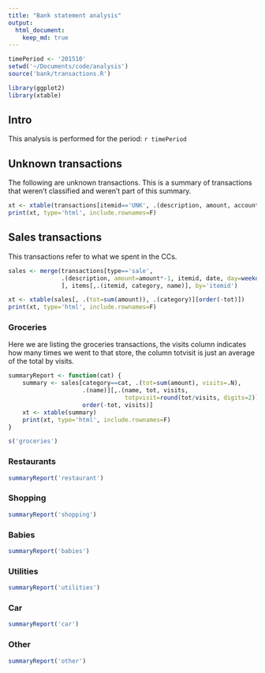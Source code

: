```yaml
---
title: "Bank statement analysis"
output: 
  html_document:
    keep_md: true
---
```


```r
timePeriod <- '201510'
setwd('~/Documents/code/analysis')
source('bank/transactions.R')

library(ggplot2)
library(xtable)
```

## Intro

This analysis is performed for the period: `r timePeriod`

## Unknown transactions

The following are unknown transactions. This is a summary of transactions that
weren't classified and weren't part of this summary.

```r
xt <- xtable(transactions[itemid=='UNK', .(description, amount, account)])
print(xt, type='html', include.rownames=F)
```

## Sales transactions
This transactions refer to what we spent in the CCs.

```r
sales <- merge(transactions[type=='sale',
               .(description, amount=amount*-1, itemid, date, day=weekdays(date))
               ], items[,.(itemid, category, name)], by='itemid')

xt <- xtable(sales[, .(tot=sum(amount)), .(category)][order(-tot)])
print(xt, type='html', include.rownames=F)
```

### Groceries
Here we are listing the groceries transactions, the visits column indicates how
many times we went to that store, the column totvisit is just an average of the
total by visits.

```r
summaryReport <- function(cat) {
    summary <- sales[category==cat, .(tot=sum(amount), visits=.N),
                     .(name)][,.(name, tot, visits,
                                 totpvisit=round(tot/visits, digits=2))][
                     order(-tot, visits)]
    xt <- xtable(summary)
    print(xt, type='html', include.rownames=F)
}

s('groceries')
```

### Restaurants

```r
summaryReport('restaurant')
```

### Shopping

```r
summaryReport('shopping')
```

### Babies

```r
summaryReport('babies')
```

### Utilities

```r
summaryReport('utilities')
```

### Car

```r
summaryReport('car')
```

### Other

```r
summaryReport('other')
```
